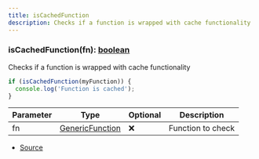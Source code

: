 ```yaml
---
title: isCachedFunction
description: Checks if a function is wrapped with cache functionality
---
```



### isCachedFunction(fn): [boolean](https://developer.mozilla.org/en-US/docs/Web/JavaScript/Reference/Global_Objects/Boolean)

Checks if a function is wrapped with cache functionality

```ts
if (isCachedFunction(myFunction)) {
  console.log('Function is cached');
}
```

| Parameter | Type | Optional | Description |
| ----------- | ----------- | ----------- | ----------- |
| fn | [GenericFunction](/docs/api-reference/types/GenericFunction) | ❌ | Function to check |


- [Source](https://github.com/underctrl-io/commandkit/blob/e7997746676c2b18be64230c918cb998973d18b5/packages/commandkit/src/cache/use-cache.ts#L304)